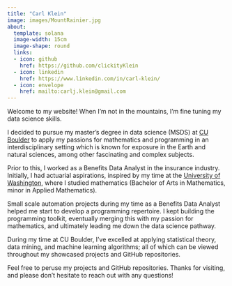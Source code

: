 ```yaml
---
title: "Carl Klein"
image: images/MountRainier.jpg
about:
  template: solana
  image-width: 15cm
  image-shape: round
  links: 
  - icon: github
    href: https://github.com/clickityKlein
  - icon: linkedin
    href: https://www.linkedin.com/in/carl-klein/
  - icon: envelope
    href: mailto:carlj.klein@gmail.com
---
```


Welcome to my website! When I'm not in the mountains, I'm fine tuning my data science skills.

I decided to pursue my master's degree in data science (MSDS) at [CU Boulder](https://www.colorado.edu/) to apply my passions for mathematics and programming in an interdisciplinary setting which is known for exposure in the Earth and natural sciences, among other fascinating and complex subjects.

Prior to this, I worked as a Benefits Data Analyst in the insurance industry. Initially, I had actuarial aspirations, inspired by my time at the [University of Washington](https://www.washington.edu/), where I studied mathematics (Bachelor of Arts in Mathematics, minor in Applied Mathematics).

Small scale automation projects during my time as a Benefits Data Analyst helped me start to develop a programming repertoire. I kept building the programming toolkit, eventually merging this with my passion for mathematics, and ultimately leading me down the data science pathway.

During my time at CU Boulder, I've excelled at applying statistical theory, data mining, and machine learning algorithms; all of which can be viewed throughout my showcased projects and GitHub repositories.

Feel free to peruse my projects and GitHub repositories. Thanks for visiting, and please don't hesitate to reach out with any questions!
